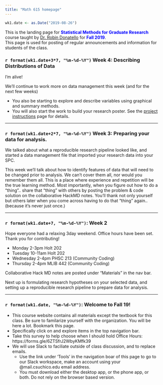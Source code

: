 ```yaml
---
title: "Math 615 homepage"
---
```


```r
wk1.date <- as.Date("2019-08-26")
```

This is the landing page for <span style="color:blue">**Statistical Methods for Graduate Research**</span> course taught by [Dr. Robin Donatello](http://www.norcalbiostat.com) for <span style="color:blue">**Fall 2019**</span>.   
This page is used for posting of regular announcements and information for students of the class. 


<!----

### 12/xx/18 - Final Exam. 10-12noon. Holt 155

<span style="color:red">**Office Hours for Finals Week**</span> 

* Tuesday 2-4pm, Holt 155

<span style="color:red">**Allowed Exam Materials**</span> 

* The [[OFFICIAL]](https://norcalbiostat.github.io/MATH615/FinalDocs/FinalExam_Fall17_Supplemental.pdf) supplemental information and analyses for the Outlook on Life Survey. 
    - Print these pages. Ensure that you understand what models are being fit and how to read the output. You are allowed to write notes on these pages.
    - Be prepared to answer questions about modeling and interpreting these analyses. 
* Paper on [Smoking Behavior of US Youth](FinalDocs/Smoking behavior child welfare - Fettes 2011.pdf).
    - Print, read, comment on, and bring to the final. 
    - Be prepared to answer questions about the methods, models, and results.
* A calculator
* Up to 2 pages of additional notes (does not include your notes on the supplemental output)

    
Additional information on this new survey, such as full wording of the question on how the variables were coded can be found in the [[codebook]](https://norcalbiostat.github.io/MATH615/FinalDocs/OOL%20Codebook.pdf) and [[survey questionnaire]](https://norcalbiostat.github.io/MATH615/FinalDocs/OOL%20Questionnaire.pdf). **Do not bring these to the final**. They are for you to use as reference material while you are learning to understand this survey.   

<span style="color:red">**Review List**</span> 
This final exam is comprehensive in that everything in this class builds upon previous topics. 
Here are a list of topics to review. All topics have equal importance, regardless of the time that was spent on each topic during class. 

* Probability
* Creating and interpreting confidence intervals
* Assumptions for statistical methods to be valid
* Generalizability, representativeness, bias, sampling frame
* Statistical Analysis Procedures: 
    - Two-sample T-tests for means and proportions
    - ANOVA and $\chi^{2}$ for multiple samples
    - Linear and Logistic regression.
* Identifying confounders, moderators and covariates. 
* Interpreting regression coefficients and making predictions using models. 
    - from linear and logistic models
    - using continuous and categorical variables



### 12/10/18 - Week 15

* Poster building week! See the project page for instructions. 
    - Drafts are due Thu 11/13, Peer review on Sat 12/15
    - Final version due (as printed) on Wed 12/19
* Take Home Final exam 
    - Handed out Wed 12/12 (Estimated) - no later than Friday 12/14. 
    - Due Friday 12/21
* **Office Hours**
    - Victoria (Poster design): 
      * Tue 10-10:45 MLIB Math tutor lab (4th floor)
      * Thu 12:45-1:45 Holt 155  
    - Me (Holt 202)
      * Mon 12/10 3-4pm
      * Tue 12/11 2-4pm - Community Coding (MLIB 442)
      * Wed 12/12 1-3pm
      * Thu 12/13 10-11am
      * Tue 12/18 2-3pm
      * Wed 12/19 10-11am
      * Thu 12/20 1-2pm
      
    

### 12/3/18 - Week 14
* You should be working on finishing the regression assignment, and Poster Prep Stage III this week. 
* You will be building models, and having to decide which model fits the data best using different criteria. 
    
### 11/26/18 - [Week 13](https://norcalbiostat.github.io/MATH615/wk/wk13.html)
<span style="color:red">**Summary of schedule updates**</span>   

* MLR assignment has been re-drafted and cut down significantly
* Poster prep stage III will not have a peer review
* Final we be take home, poster presentations will occur during the 2 hour final period. 

This week, let's ease back into things. Try to come back to "normal", when life is anything but normal.  

* Tuesday - Section review, recap, reorient
* Thursday - Logistic regression


### 11/19/18 - Fall Break. 
* Don't think about school, assignments or anything. 
* Please take some time to be among your family and practice self care in this incredibly stressful time. 


### 11/12/18 - Week 12 - Campus closed due to the Camp Fire
* Please check in with me on Slack or email to let me know you're OK (or if you're not OK. I want to know that too!)
* If you lived in the fire affected area please let me know. I want to support you in any way I can to finish the semester. Please check out campus resources: https://www.csuchico.edu/campfire/assistance.shtml 
* If you were not affected, please consider volunteering to help out those that have been, and/or helping raise funds through the Wildcats Rise Fire recovery fund https://app.mobilecause.com/vf/WildcatsRise 


### 11/6/18 - [Week 11](https://norcalbiostat.github.io/MATH615/wk/wk11.html)
* Tuesday: Writing and interpreting multivariable models
* Thursday: Moderation vs Confounding (bad lecture, too distracted)


### 10/30/18 - [Week 10](https://norcalbiostat.github.io/MATH615/wk/wk10.html)
* Tuesday: Moderation. What happens if we throw another variable into the mix? 
* Thursday: Study design. How to set yourself up for success in research. 


### 10/23/18 - [Week 9](https://norcalbiostat.github.io/MATH615/wk/wk09.html)
* Tuesday - Analysis of categorical data using $\chi^{2}$ tests
    - Additional lecture notes (lec03_cda) can be found on this topic under [Materials/Lecture notes](https://norcalbiostat.github.io/MATH615/notes.html)
* Thursday - Correlation and Regression



### 10/16/17 - [Week 8](https://norcalbiostat.github.io/MATH615/wk/wk08.html)
* Comments on foundations assignment
    - CI and HT are statements about the population, not the sample
    - CI is a range of plausible values, need to compare interval to hypothesized value. 
    - Great resource for more learning: [Open Intro Statistics](https://www.openintro.org/stat/textbook.php) Chapter 4 (free pdf)
    - Short worksheet for practice writing/conducting hypothesis tests. 
* Tuesday - comparing two means using a T-test for a difference in means
* Thursday - Analysis of Variance for comparing means across multiple groups
    - Lots of board work today
* Reading and reference material posted on schedule



### 10/9/18 - [Week 7](https://norcalbiostat.github.io/MATH615/wk/wk07.html)
* Midterm on Tuesday. Will emphasize correct identification of data, interpretation of univariate and bivariate graphics and use of summary statistics. 
* Lecture on choosing appropriate analyses on Thursday 
* A recap on hypothesis testing, the types of bivariate analysis we'll be conducting, and how to choose the correct analysis procedure for your research hypothesis. 
* Project updates: 
    - Introduction to Phase II of the project analysis preparation, 
    - Poster prep I instructions too vague to ensure quality work, going to roll points & grading into Stage II. 
    - I am in the process of commenting on everyones posters so far. 
* Instructions on Bivariate Inference Homework. 


### 10/1/18 - [Week 6](https://norcalbiostat.github.io/MATH615/wk/wk06.html)
* As we start our next phase of the class learning about _Inferential Statistics_, we need to first refresh our understanding about probability, distributions, confidence intervals.
* On thursday we'll walk through a hypothesis test using your research data. Check the schedule or weekly overview for how to prepare. (hint, you need some summary #'s from your data for this)


### 9/24/18 - [Week 5](https://norcalbiostat.github.io/MATH615/wk/wk05.html)
* Now that we've had a few weeks to settle into the semester, let's re-orient ourselves to the goals of this class. How are we achieving this goal?
* Housekeeping
    * Adding comments in a PDF in Google Drive. Comment directly in browser, don't open in GDocs. 
    * Some clarifying information about formulation of good RQ's and terminology has been added to the bottom of [HW02 research codebook](hw/02_research_codebook.html). 
    * I also added an example of C~C to [HW 06 Bivariate Graphing]
* Next big assignment is the Research plan. 
* Assigned reading: Difference between writing a research plan, and writing empirical research, how to conduct a literature review without getting burnt out, examples of how to use literature reviews to refine your RQ (citation assignment that is not assigned). 

--->

### `r format(wk1.date+3*7, "%m-%d-%Y")` Week 4: Describing Distributions of Data

I'm alive!

We'll continue to work more on data management this week (and for the next few weeks)

* You also be starting to explore and describe variables using graphical and summary methods. 
* You will also start the work to build your research poster. See the [project instructions](project.html) page for details. 

---

### `r format(wk1.date+2*7, "%m-%d-%Y")` Week 3: Preparing your data for analysis.

We talked about what a reproducible research pipeline looked like, and started a data management file that imported your research data into your SPC. 

This week we'll talk about how to identify features of data that will need to be changed prior to analysis. We can't cover them all, nor would you remember them all. This is a place where experience and repetition will be the true learning method. Most importantly, when you figure out how to do a "thing".. share that "thing" with others by posting the problem & code solution on the collaborative HackMD notes. You'll thank not only yourself but others later when you come across having to do that "thing" again.. (because it's never just once.) 

----


### `r format(wk1.date+7, "%m-%d-%Y")`: Week 2

Hope everyone had a relaxing 3day weekend. Office hours have been set. Thank you for contributing! 

* Monday 2-3pm Holt 202
* Tuesday 10-11am Holt  202
* Wednesday 2-4pm PHSC 213 (Community Coding)
* Thursday 2-4pm MLIB 442 (Community Coding)

Collaborative Hack MD notes are posted under "Materials" in the nav bar. 

Next up is formulating research hypotheses on your selected data, and setting up a reproducible research pipeline to prepare data for analysis. 

----

### `r format(wk1.date, "%m-%d-%Y")`: Welcome to Fall 19!

* This course website contains all materials except the textbook for this class. Be sure to familarize yourself with the organization. You will be here a lot. Bookmark this page.
* Specifically click on and explore items in the top navigation bar. 
* Take this survey to help choose when I should hold Office Hours: https://forms.gle/6ZTSfrJ2WbyKMfk39 
* We will use Slack to faciliate outside of class discussion, and to replace emails. 
    - Use the link under 'Tools' in the navigation boar of this page to go to our Slack workspace, make an account using your @mail.csuchico.edu email address. 
    - You must download either the desktop app, or the phone app, or both. Do not rely on the browser based version. 

